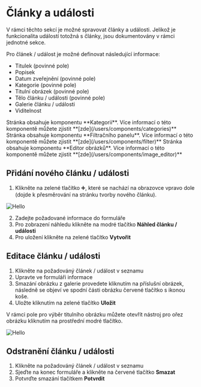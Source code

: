 
# Články a události

V rámci těchto sekcí je možné spravovat články a události. Jelikož je funkcionalita událostí totožná s články, jsou dokumentovány v rámci jednotné sekce.

Pro článek / událost je možné definovat následující informace:

- Titulek (povinné pole)
- Popisek
- Datum zveřejnění (povinné pole)
- Kategorie (povinné pole)
- Titulní obrázek (povinné pole)
- Tělo článku / události (povinné pole)
- Galerie článku / události
- Viditelnost

<Callout type="info" emoji="💡">
   Stránka obsahuje komponentu **Kategorií**. Více informací o této komponentě můžete zjistit **[zde](/users/components/categories)**
</Callout>

<Callout type="info" emoji="💡">
   Stránka obsahuje komponentu **Filtračního panelu**. Více informací o této komponentě můžete zjistit **[zde](/users/components/filter)**
</Callout>

<Callout type="info" emoji="💡">
   Stránka obsahuje komponentu **Editor obrázků**. Více informací o této komponentě můžete zjistit **[zde](/users/components/image_editor)**
</Callout>

## Přidání nového článku / události

1. Klikněte na zelené tlačítko ➕, které se nachází na obrazovce vpravo dole (dojde k přesměrování na stránku tvorby nového článku).

![Hello](/images/articles.PNG)

2. Zadejte požadované informace do formuláře
3. Pro zobrazení náhledu klikněte na modré tlačítko **Náhled článku / události**
4. Pro uložení klikněte na zelené tlačítko **Vytvořit**


## Editace článku / události

1. Klikněte na požadováný článek / událost v seznamu
2. Upravte ve formuláři informace
3. Smazání obrázku z galerie provedete kliknutím na příslušní obrázek, následně se objeví ve spodní části obrázku červené tlačítko s ikonou koše. 
4. Uložte kliknutím na zelené tlačítko **Uložit**

<Callout type="info" emoji="💡">
  V rámci pole pro výběr titulního obrázku můžete otevřít nástroj pro ořez obrázku kliknutím na prostřední modré tlačítko.
</Callout>

![Hello](/images/articles-edit.PNG)

## Odstranění článku / události

1. Klikněte na požadováný článek / událost v seznamu
2. Sjeďte na konec formuláře a klikněte na červené tlačítko **Smazat**
3. Potvrďte smazání tlačítkem **Potvrdit**